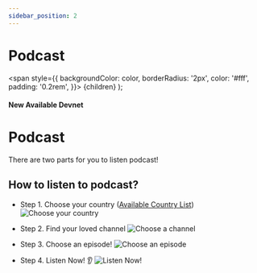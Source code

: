```yaml
---
sidebar_position: 2
---
```


# Podcast

  <span
    style={{
      backgroundColor: color,
      borderRadius: '2px',
      color: '#fff',
      padding: '0.2rem',
    }}>
    {children}
  </span>
);

#### New Available <Highlight color="#25c2a0">Devnet</Highlight>


# Podcast

There are two parts for you to listen podcast!

## How to listen to podcast?

* Step 1. Choose your country ([Available Country List](/docs/about/country))
![Choose your country](/img/podcast/intro/choose-country.png)

* Step 2. Find your loved channel
![Choose a channel](/img/podcast/intro/choose-episode.png)

* Step 3. Choose an episode!
![Choose an episode](/img/podcast/intro/choose-an-episode.png)

* Step 4. Listen Now! 👂
![Listen Now!](/img/podcast/intro/listen-now.png) 